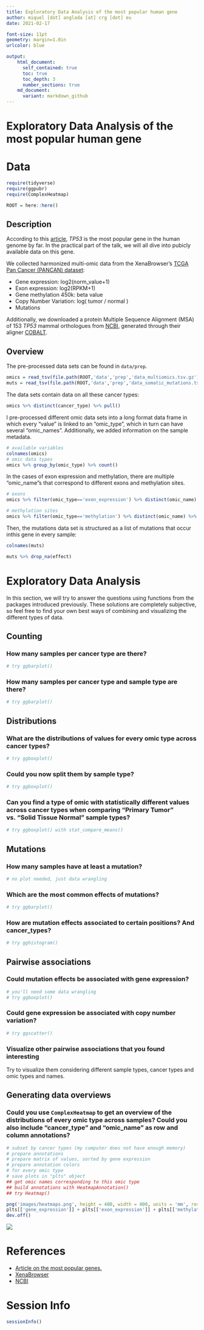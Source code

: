 ```yaml
---
title: Exploratory Data Analysis of the most popular human gene
author: miquel [dot] anglada [at] crg [dot] eu
date: 2021-02-17

font-size: 11pt
geometry: margin=1.0in
urlcolor: blue

output:
    html_document:
      self_contained: true
      toc: true
      toc_depth: 3
      number_sections: true
    md_document:
      variant: markdown_github
---
```

# Exploratory Data Analysis of the most popular human gene
# Data
```r
require(tidyverse)
require(ggpubr)
require(ComplexHeatmap)

ROOT = here::here()
```

## Description
According to this [article](https://www.nature.com/articles/d41586-017-07291-9), *TP53* is the most popular gene in the human genome by far.
In the practical part of the talk, we will all dive into pubicly available data on this gene.


We collected harmonized multi-omic data from the XenaBrowser's [TCGA Pan Cancer (PANCAN) dataset](https://xenabrowser.net/datapages/?cohort=TCGA%20Pan-Cancer%20(PANCAN)&removeHub=https%3A%2F%2Fxena.treehouse.gi.ucsc.edu%3A443):

- Gene expression: log2(norm_value+1)
- Exon expression: log2(RPKM+1)
- Gene methylation 450k: beta value
- Copy Number Variation: log( tumor / normal )
- Mutations

Additionally, we downloaded a protein Multiple Sequence Alignment (MSA) of 153 *TP53* mammal orthologues from [NCBI](https://www.ncbi.nlm.nih.gov/), generated through their aligner [COBALT](https://www.ncbi.nlm.nih.gov/gene/7157/ortholog/?scope=40674).


## Overview
The pre-processed data sets can be found in `data/prep`.
```r
omics = read_tsv(file.path(ROOT,'data','prep','data_multiomics.tsv.gz'))
muts = read_tsv(file.path(ROOT,'data','prep','data_somatic_mutations.tsv.gz'))
```

The data sets contain data on all these cancer types:
```r
omics %>% distinct(cancer_type) %>% pull()
```


I pre-processed different omic data sets into a long format data frame in which every "value" is linked to an "omic_type", which in turn can have several "omic_names". Additionally, we added information on the sample metadata.
```r
# available variables
colnames(omics)
# omic data types
omics %>% group_by(omic_type) %>% count()
```

In the cases of exon expression and methylation, there are multiple "omic_name"s that correspond to different exons and methylation sites.

```r
# exons
omics %>% filter(omic_type=='exon_expression') %>% distinct(omic_name) %>% pull()

# methylation sites
omics %>% filter(omic_type=='methylation') %>% distinct(omic_name) %>% pull()
```

Then, the mutations data set is structured as a list of mutations that occur inthis gene in every sample:
```r
colnames(muts)
```

```r
muts %>% drop_na(effect)
```


# Exploratory Data Analysis
In this section, we will try to answer the questions using functions from the packages introduced previously. These solutions are completely subjective, so feel free to find your own best ways of combining and visualizing the different types of data.


## Counting
### How many samples per cancer type are there?
```r
# try ggbarplot()
```

### How many samples per cancer type and sample type are there?
```r
# try ggbarplot()
```

## Distributions
### What are the distributions of values for every omic type across cancer types?
```r
# try ggboxplot()
```

### Could you now split them by sample type?
```r
# try ggboxplot()
```

### Can you find a type of omic with statistically different values across cancer types when comparing "Primary Tumor" vs. "Solid Tissue Normal" sample types?
```r
# try ggboxplot() with stat_compare_means()
```

## Mutations
### How many samples have at least a mutation?
```r
# no plot needed, just data wrangling
```

### Which are the most common effects of mutations?
```r
# try ggbarplot()
```

### How are mutation effects associated to certain positions? And cancer_types?
```r
# try gghistogram()
```

## Pairwise associations
### Could mutation effects be associated with gene expression?
```r
# you'll need some data wrangling
# try ggboxplot()
```

### Could gene expression be associated with copy number variation?
```r
# try ggscatter()
```

### Visualize other pairwise associations that you found interesting
Try to visualize them considering different sample types, cancer types and omic types and names.

## Generating data overviews
### Could you use `ComplexHeatmap` to get an overview of the distributions of every omic type across samples? Could you also include "cancer_type" and "omic_name" as row and column annotations?
```r
# subset by cancer types (my computer does not have enough memory)
# prepare annotations
# prepare matrix of values, sorted by gene expression
# prepare annotation colors
# for every omic type
# save plots in "plts" object
## get omic names corresponding to this omic type
## build annotations with HeatmapAnnotation()
## try Heatmap()
```


```r
png('images/heatmaps.png', height = 400, width = 800, units = 'mm', res = 100)
plts[['gene_expression']] + plts[['exon_expression']] + plts[['methylation']] + plts[['copy_number_variation']]
dev.off()
```

![](images/heatmaps.png)

# References
- [Article on the most popular genes.](https://www.nature.com/articles/d41586-017-07291-9)
- [XenaBrowser](https://xenabrowser.net/)
- [NCBI](https://www.ncbi.nlm.nih.gov/)


# Session Info
```r
sessionInfo()
```